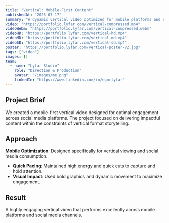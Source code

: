 ```yaml
---
title: "Vertical: Mobile-First Content"
publishedAt: "2025-07-17"
summary: "A dynamic vertical video optimized for mobile platforms and social media engagement."
video: "https://portfolio.lyfar.com/vertical-compressed.mp4"
videoWebm: "https://portfolio.lyfar.com/vertical-compressed.webm"
videoHD: "https://portfolio.lyfar.com/vertical-hd.mp4"
videoMD: "https://portfolio.lyfar.com/vertical-md.mp4"
videoSD: "https://portfolio.lyfar.com/vertical-sd.mp4"
poster: "https://portfolio.lyfar.com/vertical-poster-v2.jpg"
tags: ["video"]
images: []
team:
  - name: "Lyfar Studio"
    role: "Direction & Production"
    avatar: "/images/me.png"
    linkedIn: "https://www.linkedin.com/in/egorlyfar"
---
```


## Project Brief

We created a mobile-first vertical video designed for optimal engagement across social media platforms. The project focused on delivering impactful content within the constraints of vertical format storytelling.

## Approach

**Mobile Optimization**: Designed specifically for vertical viewing and social media consumption.
- **Quick Pacing**: Maintained high energy and quick cuts to capture and hold attention.
- **Visual Impact**: Used bold graphics and dynamic movement to maximize engagement.

## Result

A highly engaging vertical video that performs excellently across mobile platforms and social media channels.
